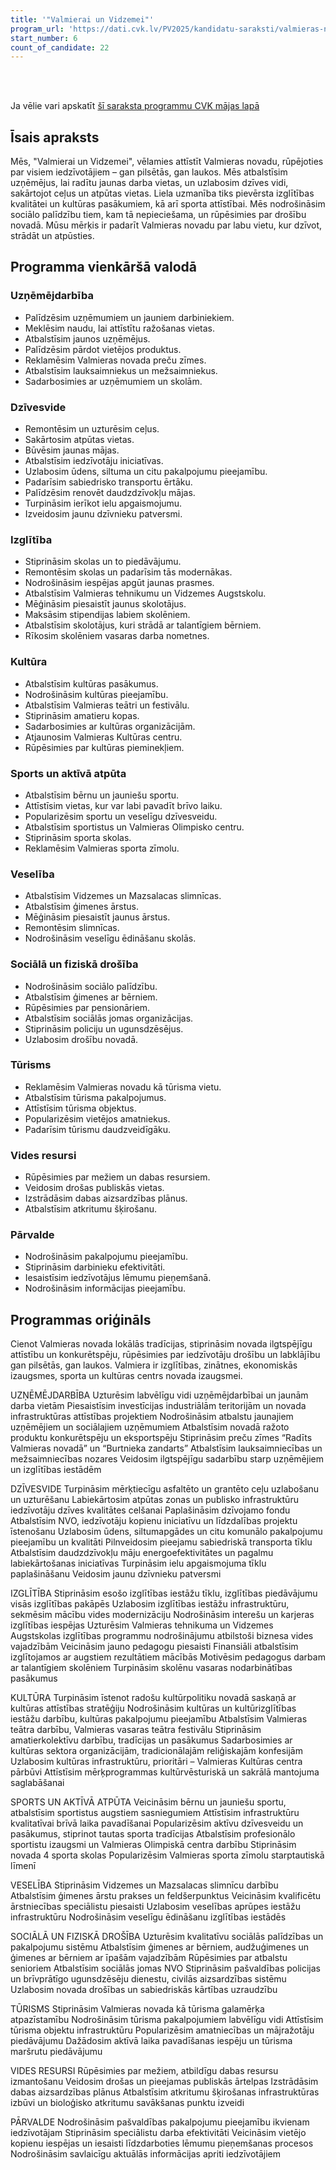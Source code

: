 ```yaml
---
title: '"Valmierai un Vidzemei"'
program_url: 'https://dati.cvk.lv/PV2025/kandidatu-saraksti/valmieras-novads/valmierai-un-vidzemei'
start_number: 6
count_of_candidate: 22
---
```



<Badge text="Uzņēmējdarbības atbalsts" variant="note" size="small" /> <Badge text="Dzīvesvides uzlabošana" variant="note" size="small" /> <Badge text="Izglītības kvalitāte" variant="note" size="small" /> <Badge text="Kultūras un sporta attīstība" variant="note" size="small" /> <Badge text="Drošība un sociālā palīdzība" variant="note" size="small" />

<br/><br/> 

<Card title='Šis ir mākslīga intelekta ģenerēts apraksts' icon='starlight'>
    Ja vēlie vari apskatīt <a href={frontmatter.program_url} target='_blank'>šī saraksta programmu CVK mājas lapā</a>
    </Card>

## Īsais apraksts

Mēs, "Valmierai un Vidzemei", vēlamies attīstīt Valmieras novadu, rūpējoties par visiem iedzīvotājiem – gan pilsētās, gan laukos. Mēs atbalstīsim uzņēmējus, lai radītu jaunas darba vietas, un uzlabosim dzīves vidi, sakārtojot ceļus un atpūtas vietas. Liela uzmanība tiks pievērsta izglītības kvalitātei un kultūras pasākumiem, kā arī sporta attīstībai. Mēs nodrošināsim sociālo palīdzību tiem, kam tā nepieciešama, un rūpēsimies par drošību novadā. Mūsu mērķis ir padarīt Valmieras novadu par labu vietu, kur dzīvot, strādāt un atpūsties.

## Programma vienkāršā valodā

### Uzņēmējdarbība
*   Palīdzēsim uzņēmumiem un jauniem darbiniekiem.
*   Meklēsim naudu, lai attīstītu ražošanas vietas.
*   Atbalstīsim jaunos uzņēmējus.
*   Palīdzēsim pārdot vietējos produktus.
*   Reklamēsim Valmieras novada preču zīmes.
*   Atbalstīsim lauksaimniekus un mežsaimniekus.
*   Sadarbosimies ar uzņēmumiem un skolām.

### Dzīvesvide
*   Remontēsim un uzturēsim ceļus.
*   Sakārtosim atpūtas vietas.
*   Būvēsim jaunas mājas.
*   Atbalstīsim iedzīvotāju iniciatīvas.
*   Uzlabosim ūdens, siltuma un citu pakalpojumu pieejamību.
*   Padarīsim sabiedrisko transportu ērtāku.
*   Palīdzēsim renovēt daudzdzīvokļu mājas.
*   Turpināsim ierīkot ielu apgaismojumu.
*   Izveidosim jaunu dzīvnieku patversmi.

### Izglītība
*   Stiprināsim skolas un to piedāvājumu.
*   Remontēsim skolas un padarīsim tās modernākas.
*   Nodrošināsim iespējas apgūt jaunas prasmes.
*   Atbalstīsim Valmieras tehnikumu un Vidzemes Augstskolu.
*   Mēģināsim piesaistīt jaunus skolotājus.
*   Maksāsim stipendijas labiem skolēniem.
*   Atbalstīsim skolotājus, kuri strādā ar talantīgiem bērniem.
*   Rīkosim skolēniem vasaras darba nometnes.

### Kultūra
*   Atbalstīsim kultūras pasākumus.
*   Nodrošināsim kultūras pieejamību.
*   Atbalstīsim Valmieras teātri un festivālu.
*   Stiprināsim amatieru kopas.
*   Sadarbosimies ar kultūras organizācijām.
*   Atjaunosim Valmieras Kultūras centru.
*   Rūpēsimies par kultūras pieminekļiem.

### Sports un aktīvā atpūta
*   Atbalstīsim bērnu un jauniešu sportu.
*   Attīstīsim vietas, kur var labi pavadīt brīvo laiku.
*   Popularizēsim sportu un veselīgu dzīvesveidu.
*   Atbalstīsim sportistus un Valmieras Olimpisko centru.
*   Stiprināsim sporta skolas.
*   Reklamēsim Valmieras sporta zīmolu.

### Veselība
*   Atbalstīsim Vidzemes un Mazsalacas slimnīcas.
*   Atbalstīsim ģimenes ārstus.
*   Mēģināsim piesaistīt jaunus ārstus.
*   Remontēsim slimnīcas.
*   Nodrošināsim veselīgu ēdināšanu skolās.

### Sociālā un fiziskā drošība
*   Nodrošināsim sociālo palīdzību.
*   Atbalstīsim ģimenes ar bērniem.
*   Rūpēsimies par pensionāriem.
*   Atbalstīsim sociālās jomas organizācijas.
*   Stiprināsim policiju un ugunsdzēsējus.
*   Uzlabosim drošību novadā.

### Tūrisms
*   Reklamēsim Valmieras novadu kā tūrisma vietu.
*   Atbalstīsim tūrisma pakalpojumus.
*   Attīstīsim tūrisma objektus.
*   Popularizēsim vietējos amatniekus.
*   Padarīsim tūrismu daudzveidīgāku.

### Vides resursi
*   Rūpēsimies par mežiem un dabas resursiem.
*   Veidosim drošas publiskās vietas.
*   Izstrādāsim dabas aizsardzības plānus.
*   Atbalstīsim atkritumu šķirošanu.

### Pārvalde
*   Nodrošināsim pakalpojumu pieejamību.
*   Stiprināsim darbinieku efektivitāti.
*   Iesaistīsim iedzīvotājus lēmumu pieņemšanā.
*   Nodrošināsim informācijas pieejamību.

## Programmas oriģināls

Cienot Valmieras novada lokālās tradīcijas, stiprināsim novada ilgtspējīgu attīstību un konkurētspēju, rūpēsimies par iedzīvotāju drošību un labklājību gan pilsētās, gan laukos.
Valmiera ir izglītības, zinātnes, ekonomiskās izaugsmes, sporta un kultūras centrs novada izaugsmei.

UZŅĒMĒJDARBĪBA
Uzturēsim labvēlīgu vidi uzņēmējdarbībai un jaunām darba vietām
Piesaistīsim investīcijas industriālām teritorijām un novada infrastruktūras attīstības projektiem
Nodrošināsim atbalstu jaunajiem uzņēmējiem un sociālajiem uzņēmumiem
Atbalstīsim novadā ražoto produktu konkurētspēju un eksportspēju
Stiprināsim preču zīmes “Radīts Valmieras novadā” un “Burtnieka zandarts”
Atbalstīsim lauksaimniecības un mežsaimniecības nozares
Veidosim ilgtspējīgu sadarbību starp uzņēmējiem un izglītības iestādēm

DZĪVESVIDE
Turpināsim mērķtiecīgu asfaltēto un grantēto ceļu uzlabošanu un uzturēšanu
Labiekārtosim atpūtas zonas un publisko infrastruktūru iedzīvotāju dzīves kvalitātes celšanai
Paplašināsim dzīvojamo fondu
Atbalstīsim NVO, iedzīvotāju kopienu iniciatīvu un līdzdalības projektu īstenošanu
Uzlabosim ūdens, siltumapgādes un citu komunālo pakalpojumu pieejamību un kvalitāti
Pilnveidosim pieejamu sabiedriskā transporta tīklu
Atbalstīsim daudzdzīvokļu māju energoefektivitātes un pagalmu labiekārtošanas iniciatīvas
Turpināsim ielu apgaismojuma tīklu paplašināšanu
Veidosim jaunu dzīvnieku patversmi

IZGLĪTĪBA
Stiprināsim esošo izglītības iestāžu tīklu, izglītības piedāvājumu visās izglītības pakāpēs
Uzlabosim izglītības iestāžu infrastruktūru, sekmēsim mācību vides modernizāciju
Nodrošināsim interešu un karjeras izglītības iespējas
Uzturēsim Valmieras tehnikuma un Vidzemes Augstskolas izglītības programmu nodrošinājumu atbilstoši biznesa vides vajadzībām
Veicināsim jauno pedagogu piesaisti
Finansiāli atbalstīsim izglītojamos ar augstiem rezultātiem mācībās
Motivēsim pedagogus darbam ar talantīgiem skolēniem
Turpināsim skolēnu vasaras nodarbinātības pasākumus

KULTŪRA
Turpināsim īstenot radošu kultūrpolitiku novadā saskaņā ar kultūras attīstības stratēģiju
Nodrošināsim kultūras un kultūrizglītības iestāžu darbību, kultūras pakalpojumu pieejamību
Atbalstīsim Valmieras teātra darbību, Valmieras vasaras teātra festivālu
Stiprināsim amatierkolektīvu darbību, tradīcijas un pasākumus
Sadarbosimies ar kultūras sektora organizācijām, tradicionālajām reliģiskajām konfesijām
Uzlabosim kultūras infrastruktūru, prioritāri – Valmieras Kultūras centra pārbūvi
Attīstīsim mērķprogrammas kultūrvēsturiskā un sakrālā mantojuma saglabāšanai

SPORTS UN AKTĪVĀ ATPŪTA
Veicināsim bērnu un jauniešu sportu, atbalstīsim sportistus augstiem sasniegumiem
Attīstīsim infrastruktūru kvalitatīvai brīvā laika pavadīšanai
Popularizēsim aktīvu dzīvesveidu un pasākumus, stiprinot tautas sporta tradīcijas
Atbalstīsim profesionālo sportistu izaugsmi un Valmieras Olimpiskā centra darbību
Stiprināsim novada 4 sporta skolas
Popularizēsim Valmieras sporta zīmolu starptautiskā līmenī

VESELĪBA
Stiprināsim Vidzemes un Mazsalacas slimnīcu darbību
Atbalstīsim ģimenes ārstu prakses un feldšerpunktus
Veicināsim kvalificētu ārstniecības speciālistu piesaisti
Uzlabosim veselības aprūpes iestāžu infrastruktūru
Nodrošināsim veselīgu ēdināšanu izglītības iestādēs

SOCIĀLĀ UN FIZISKĀ DROŠĪBA
Uzturēsim kvalitatīvu sociālās palīdzības un pakalpojumu sistēmu
Atbalstīsim ģimenes ar bērniem, audžuģimenes un ģimenes ar bērniem ar īpašām vajadzībām
Rūpēsimies par atbalstu senioriem
Atbalstīsim sociālās jomas NVO
Stiprināsim pašvaldības policijas un brīvprātīgo ugunsdzēsēju dienestu, civilās aizsardzības sistēmu
Uzlabosim novada drošības un sabiedriskās kārtības uzraudzību

TŪRISMS
Stiprināsim Valmieras novada kā tūrisma galamērķa atpazīstamību
Nodrošināsim tūrisma pakalpojumiem labvēlīgu vidi
Attīstīsim tūrisma objektu infrastruktūru
Popularizēsim amatniecības un mājražotāju piedāvājumu
Dažādosim aktīvā laika pavadīšanas iespēju un tūrisma maršrutu piedāvājumu

VIDES RESURSI
Rūpēsimies par mežiem, atbildīgu dabas resursu izmantošanu
Veidosim drošas un pieejamas publiskās ārtelpas
Izstrādāsim dabas aizsardzības plānus
Atbalstīsim atkritumu šķirošanas infrastruktūras izbūvi un bioloģisko atkritumu savākšanas punktu izveidi

PĀRVALDE
Nodrošināsim pašvaldības pakalpojumu pieejamību ikvienam iedzīvotājam
Stiprināsim speciālistu darba efektivitāti
Veicināsim vietējo kopienu iespējas un iesaisti līdzdarboties lēmumu pieņemšanas procesos
Nodrošināsim savlaicīgu aktuālās informācijas apriti iedzīvotājiem
